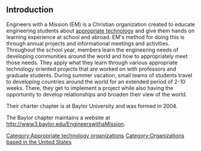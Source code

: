 ==Introduction==
Engineers with a Mission (EM) is a Christian organization created to educate engineering students about [[appropriate technology]] and give them hands on learning experience at school and abroad. EM's method for doing this is through annual projects and informational meetings and activities. Throughout the school year, members learn the engineering needs of developing communities around the world and how to appropriately meet those needs. They apply what they learn through various appropriate technology oriented projects that are worked on with professors and graduate students. During summer vacation, small teams of students travel to developing countries around the world for an extended period of 2-10 weeks. There, they get to implement a project while also having the opportunity to develop relationships and broaden their view of the world. 

Their charter chapter is at Baylor University and was formed in 2004.

The Baylor chapter maintains a website at http://www3.baylor.edu/EngineerswithaMission. 

[[Category:Appropriate technology organizations]]
[[Category:Organizations based in the United States]]